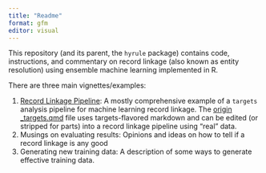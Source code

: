 ```yaml
---
title: "Readme"
format: gfm
editor: visual
---
```


This repository (and its parent, the `hyrule` package) contains code, instructions, and commentary on record linkage (also known as entity resolution) using ensemble machine learning implemented in R.

There are three main vignettes/examples:

1.  [Record Linkage Pipeline](_targets.md): A mostly comprehensive example of a `targets` analysis pipeline for machine learning record linkage. The [origin \_targets.qmd](_targets.qmd) file uses targets-flavored markdown and can be edited (or stripped for parts) into a record linkage pipeline using "real" data.
2.  Musings on evaluating results: Opinions and ideas on how to tell if a record linkage is any good
3.  Generating new training data: A description of some ways to generate effective training data.

